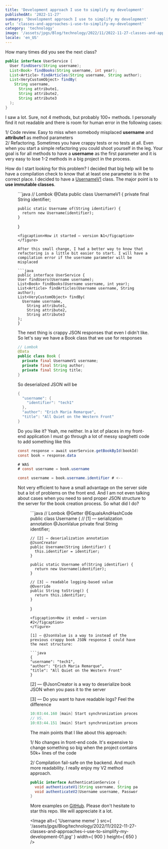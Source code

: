 ```yaml
---
title: 'Development approach I use to simplify my development'
publishedAt: '2022-11-27'
summary: 'Development approach I use to simplify my development'
url: 'classes-and-approaches-i-use-to-simplify-my-development'
category: 'technology'
image: '/assets/jpgs/Blog/technology/2022/11/2022-11-27-classes-and-approaches-i-use-to-simplify-my-development-01.jpg'
locale: 'en_US'
---
```


How many times did you see the next class?

```java
public interface UserService {
  User findUsers(String username);
  List<Book> findBooks(String username, int year);
  List<Article> findArticles(String username, String author);
  List<VeryCustomObject> findBy(
    String username,
      String attribute1,
      String attribute2,
      String attribute3
  );
}
```

I saw a lot. Sure, not 4 methods, but probably 100+ methods. I personally find it not readable and there is room for human error in the following cases:

1/ Code review. Easy to miss when somebody misplaced **username** and **attribute1** as method parameters\
2/ Refactoring. Sometimes you have crappy tests or no tests at all. Even when you start a simple refactoring you could shoot yourself in the leg. Your goal is for all methods to have a **username** as the first parameter and it is very easy to lose 1-2 methods in a big project in the process.

How do I start looking for this problem? I decided that big help will be to have a compilation check to know that at least one parameter is in the correct place. I decided to have a <u>UsernameV1</u> class. The major point is to **use immutable classes**.

<figure>
  ```java
  // Lombok
  @Data
  public class UsernameV1 {
    private final String identifier;

    public static Username of(String identifier) {
      return new Username(identifier);
    }
  }
  ```
  <figcaption>How it started – version №1</figcaption>
</figure>

After this small change, I had a better way to know that refactoring is a little bit easier to start. I will have a compilation error if the username parameter will be misplaced

```java
public interface UserService {
  User findUsers(Username username);
  List<Book> findBooks(Username username, int year);
  List<Article> findArticles(Username username, String author);
  List<VeryCustomObject> findBy(
    Username username,
      String attribute1,
      String attribute2,
      String attribute3
  );
}
```

The next thing is crappy JSON responses that even I didn't like. So let's say we have a Book class that we use for responses

```java
// Lombok
@Data
public class Book {
  private final UsernameV1 username;
  private final String author;
  private final String title;
}
```

So deserialized JSON will be

```java
{
  "username": {
    "identifier": "tech1"
  },
  "author": "Erich Maria Remarque",
  "title": "All Quiet on the Western Front"
}
```

Do you like it? Yeah, me neither. In a lot of places in my front-end application I must go through a lot of messy spaghetti code to add something like this

```java
const response = await userService.getBookById(bookId)
const book = response.data

# WAS
# const username = book.username

const username = book.username.identifier # <--
```

Not very efficient to have a small advantage on the server side but a lot of problems on the front end. And I am not even talking about cases when you need to send proper JSON structure to the server for the book creation process. So what did I do?

<figure>
  ```java
  // Lombok
  @Getter
  @EqualsAndHashCode
  public class Username {
    // [1] — serialization annotation
    @JsonValue
    private final String identifier;

    // [2] — deserialization annotation
    @JsonCreator
    public Username(String identifier) {
      this.identifier = identifier;
    }

    public static Username of(String identifier) {
      return new Username(identifier);
    }

    // [3] — readable logging-based value
    @Override
    public String toString() {
      return this.identifier;
    }
  }
  ```
  <figcaption>How it ended – version #2</figcaption>
</figure>

[1] — @JsonValue is a way to instead of the previous crappy book JSON response I could have the next structure:

```java
{
  "username": "tech1",
  "author": "Erich Maria Remarque",
  "title": "All Quiet on the Western Front"
}
```

[2] — @JsonCreator is a way to deserialize book JSON when you pass it to the server

[3] — Do you want to have readable logs? Feel the difference 

```java
10:03:44.160 [main] Start synchronization process for user `UsernameV1(identifier=tech1)`
// VS.
10:03:44.151 [main] Start synchronization process for user `tech1`
```

The main points that I like about this approach:

1/ No changes in front-end code. It's expensive to change something so big when the project contains 50k+ lines of the code

2/ Compilation fail-safe on the backend. And much more readability. I really enjoy my V2 method approach.

```java
public interface AuthenticationService {
  void authenticateV1(String username, String password);
  void authenticateV2(Username username, Password password);
}
```

More examples on [GitHub](https://github.com/tech1-io/tech1-framework?ref=yyluchkiv.com). Please don't hesitate to star this repo. We will appreciate it a lot.

<Image
  alt={ 'Username meme' }
  src={ '/assets/jpgs/Blog/technology/2022/11/2022-11-27-classes-and-approaches-i-use-to-simplify-my-development-01.jpg' }
  width={ 900 }
  height={ 650 }
/>
